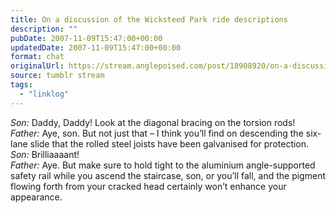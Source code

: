 ```yaml
---
title: On a discussion of the Wicksteed Park ride descriptions
description: ""
pubDate: 2007-11-09T15:47:00+00:00
updatedDate: 2007-11-09T15:47:00+00:00
format: chat
originalUrl: https://stream.anglepoised.com/post/18908920/on-a-discussion-of-the-wickstead-park-ride
source: tumblr stream
tags:
  - "linklog"
---
```


<i>Son:</i> Daddy, Daddy! Look at the diagonal bracing on the torsion rods!
<br />
<i>Father:</i> Aye, son. But not just that &#8211; I think you&#8217;ll find on
descending the six-lane slide that the rolled steel joists have been galvanised
for protection.
<br />
<i>Son:</i> Brilliaaaant!
<br />
<i>Father:</i> Aye. But make sure to hold tight to the aluminium angle-supported
safety rail while you ascend the staircase, son, or you&#8217;ll fall, and the
pigment flowing forth from your cracked head certainly won&#8217;t enhance your
appearance.
<br />
